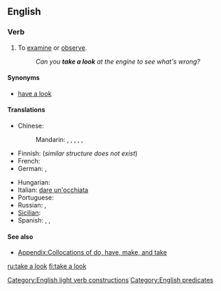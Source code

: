 ==English==

===Verb===
{{head|en|verb|head=[[take]] [[a]] [[look]]}}

# {{context|idiomatic|intransitive}} To [[examine]] or [[observe]].
#: ''Can you '''take a look''' at the engine to see what's wrong?''

====Synonyms====
* [[have a look]]

====Translations====
{{trans-top|to examine or observe}}
* Chinese:
*: Mandarin: {{t-|cmn|看|tr=kàn|sc=Hani}}, {{t-|cmn|看看|tr=kànkàn|sc=Hani}}, {{qualifier|slang}} {{t-|cmn|瞜|sc=Hani}}, {{t|cmn|䁖|tr=lōu|sc=Hani}}, {{t|cmn|瞜瞜|sc=Hani}}, {{t|cmn|䁖䁖|tr=lōulōu|sc=Hani}}
* Finnish: {{t+|fi|katsoa}} (''similar structure does not exist'')
* French: {{t+|fr|jeter un œil}}
* German: {{t-|de|angucken}},  {{t-|de|einen Blick werfen}}
{{trans-mid}}
* Hungarian: {{t+|hu|megnéz}}
* Italian: {{qualifier|idiomatic}} [[dare un'occhiata]]
* Portuguese: {{t-|pt|dar uma olhada}}
* Russian: {{t+|ru|посмотреть|tr=posmotrét'}},  {{t+|ru|взглянуть|tr=vzgljanút'}}
* [[Sicilian]]: {{t+|scn|dari n'ucchiata}}
* Spanish: {{t-|es|echar un vistazo}}, {{t-|es|echar una mirada}}, {{t-|es|echar una ojeada}}
{{trans-bottom}}

====See also====
* [[Appendix:Collocations of do, have, make, and take]]

[[Category:English light verb constructions]]
[[Category:English predicates]]

[[ru:take a look]]
[[fi:take a look]]